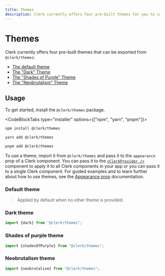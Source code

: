 ---
title: Themes
description: Clerk currently offers four pre-built themes for you to customize the overall appearance of your Clerk app.
---

# Themes

Clerk currently offers four pre-built themes that can be exported from `@clerk/themes`:

- [The default theme](#default-theme)
- [The "Dark" Theme](#dark-theme)
- [The "Shades of Purple" Theme](#shades-of-purple-theme)
- [The "Neobrutalism" Theme](#neobrutalism-theme)

## Usage

To get started, install the `@clerk/themes` package.

<CodeBlockTabs type="installer" options={["npm", "yarn", "pnpm"]}>
  ```bash filename="terminal"
  npm install @clerk/themes
  ```

  ```bash filename="terminal"
  yarn add @clerk/themes
  ```

  ```bash filename="terminal"
  pnpm add @clerk/themes
  ```
</CodeBlockTabs>

To use a theme, import it from `@clerk/themes` and pass it to the `appearance` prop of a Clerk component. You can pass it to the [`<ClerkProvider />`](/docs/components/clerk-provider) component to apply it to all Clerk components in your app or you can pass it to a single Clerk component. For guided examples and to learn further about how to use themes, see the [Appearance prop](/docs/components/customization/overview#using-a-pre-built-theme) documentiation.

### Default theme

> Applied by default when no other theme is provided.

<div style={{padding: "1rem 0", filter: "drop-shadow(rgba(0, 0, 0, 0.16) 0px 12px 24px)"}}>
  <Images
    width={496}
    height={564}
    src="/docs/images/themes/default.svg"
    alt="A sign-in form with a light theme"
  />
</div>

### Dark theme

```typescript
import {dark} from "@clerk/themes";
```

<div style={{padding: "1rem 0", filter: "drop-shadow(rgba(0, 0, 0, 0.16) 0px 12px 24px)"}}>
  <Images
    width={496}
    height={564}
    src="/docs/images/themes/dark.svg"
    alt="A sign-in form with a dark theme"
  />
</div>

### Shades of purple theme

```typescript
import {shadesOfPurple} from "@clerk/themes";
```

<div style={{padding: "1rem 0", filter: "drop-shadow(rgba(0, 0, 0, 0.16) 0px 12px 24px)"}}>
  <Images
    width={496}
    height={564}
    src="/docs/images/themes/shades_of_purple.svg"
    alt="A sign-in form with a purple and yellow theme"
  />
</div>

### Neobrutalism theme

```typescript
import {neobrutalism} from "@clerk/themes";
```

<div style={{padding: "1rem 0", filter: "drop-shadow(rgba(0, 0, 0, 0.16) 0px 12px 24px)"}}>
  <Images
    width={496}
    height={564}
    src="/docs/images/themes/neobrutalism.svg"
    alt="A sign-in form with a neobrutalist red theme"
  />
</div>
